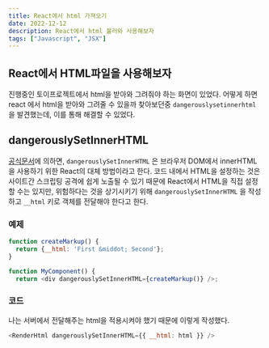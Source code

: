 ```yaml
---
title: React에서 html 가져오기
date: 2022-12-12
description: React에서 html 불러와 사용해보자
tags: ["Javascript", "JSX"]
---
```


## React에서 HTML파일을 사용해보자

진행중인 토이프로젝트에서 html을 받아와 그려줘야 하는 화면이 있었다. 어떻게 하면 react 에서 html을 받아와 그려줄 수 있을까 찾아보던중 `dangerouslysetinnerhtml` 을 발견했는데, 이를 통해 해결할 수 있었다.

## dangerouslySetInnerHTML

[공식문서](https://ko.reactjs.org/docs/dom-elements.html#dangerouslysetinnerhtml)에 의하면, `dangerouslySetInnerHTML` 은 브라우저 DOM에서 innerHTML 을 사용하기 위한 React의 대체 방법이라고 한다. 코드 내에서 HTML을 설정하는 것은 사이트간 스크립팅 공격에 쉽게 노출될 수 있기 때문에 React에서 HTML을 직접 설정할 수는 있지만, 위험하다는 것을 상기시키기 위해 `dangerouslySetInnerHTML` 을 작성하고 `__html` 키로 객체를 전달해야 한다고 한다.

### 예제

```JavaScript
function createMarkup() {
  return {__html: 'First &middot; Second'};
}

function MyComponent() {
  return <div dangerouslySetInnerHTML={createMarkup()} />;
```

### 코드

나는 서버에서 전달해주는 html을 적용시켜야 했기 때문에 이렇게 작성했다.

```JavaScript
<RenderHtml dangerouslySetInnerHTML={{ __html: html }} />
```
